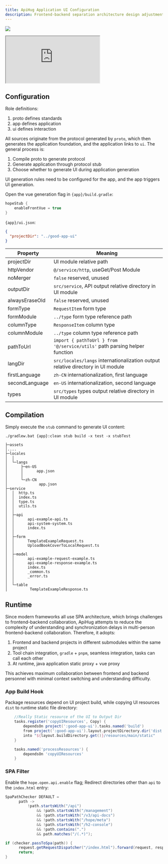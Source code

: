 ```yaml
---
title: ApiHug Application UI Configuration
description: Frontend-backend separation architecture design adjustments and explanation
---
```


<a target="_blank" href="https://search.maven.org/artifact/com.apihug/it-bom"><img
  src="https://img.shields.io/maven-central/v/com.apihug/it-bom.svg?label=Maven%20Central"/></a>

<div>
  <iframe
    src="https://plugins.jetbrains.com/embeddable/install/23534"
    border="0"
    height={'48px'}
    allow="accelerometer; autoplay; clipboard-write; encrypted-media; gyroscope; picture-in-picture"
    allowFullScreen
  ></iframe>
</div>

## Configuration

Role definitions:

1. proto defines standards
2. app defines application
3. ui defines interaction

All sources originate from the protocol generated by `proto`, which then generates the application foundation, and the application links to `ui`. The general process is:

1. Compile proto to generate protocol
2. Generate application through protocol stub
3. Choose whether to generate UI during application generation

UI generation rules need to be configured for the app, and the app triggers UI generation.

Open the vue generation flag in `{app}/build.gradle`:

```groovy
hopeStub {
    enableFrontVue = true
}
```

`{app}/ui.json`:

```json
{
  "projectDir": "../good-app-ui"
}
```

| Property       | Meaning                                                      |
|----------------|--------------------------------------------------------------|
| projectDir     | UI module relative path                                       |
| httpVendor     | `@/service/http`, useGet/Post Module                         |
| noMerger       | `false` reserved, unused                                     |
| outputDir      | `src/service`, API output relative directory in UI module    |
| alwaysEraseOld | `false` reserved, unused                                     |
| formType       | `RequestItem` form type                                      |
| formModule     | `../type` form type reference path                          |
| columnType     | `ResponseItem` column type                                   |
| columnModule   | `../type` column type reference path                        |
| pathToUrl      | `import { pathToUrl } from '@/service/utils'` path parsing helper function |
| langDir        | `src/locales/langs` internationalization output relative directory in UI module |
| firstLanguage  | `zh-CN` internationalization, first language                 |
| secondLanguage | `en-US` internationalization, second language                |
| types          | `src/types` types output relative directory in UI module     |


## Compilation

Simply execute the `stub` command to generate UI content:

`./gradlew.bat {app}:clean stub build -x test -x stubTest`

```
├─assets
│....
├─locales
│  │  
│  └─langs
│      ├─en-US
│      │      app.json
│      │
│      └─zh-CN
│              app.json
├─service
│  │  http.ts
│  │  index.ts
│  │  type.ts
│  │  utils.ts
│  │
│  ├─api
│  │      api-example-api.ts
│  │      api-system-system.ts
│  │      index.ts
│  │
│  ├─form
│  │      TemplateExampleRequest.ts
│  │      UploadBookCoverToLocalRequest.ts
│  │
│  ├─model
│  │      api-example-request-example.ts
│  │      api-example-response-example.ts
│  │      index.ts
│  │      _common.ts
│  │      _error.ts
│  │
│  └─table
│          TemplateExampleResponse.ts
```


## Runtime

Since modern frameworks all use SPA architecture, which brings challenges to frontend-backend collaboration, ApiHug attempts to reduce the complexity of understanding and synchronization delays in multi-person frontend-backend collaboration.
Therefore, it adopts:

1. Frontend and backend projects in different submodules within the same project
2. Tool chain integration, `gradle` + `pnpm`, seamless integration, tasks can call each other
3. At runtime, java application static proxy + vue proxy

This achieves maximum collaboration between frontend and backend personnel with minimal context switching and understanding difficulty.

### App Build Hook

Package resources depend on UI project build, while copying UI resources `dist` to runtime static file directory:

```groovy
    //Really Static resource of the UI to Output Dir
    tasks.register('copyUIResources', Copy) {
        dependsOn project(':good-app-ui').tasks.named('build')
        from project(':good-app-ui').layout.projectDirectory.dir('dist')
        into "${layout.buildDirectory.get()}/resources/main/static"
    }

    tasks.named('processResources') {
        dependsOn 'copyUIResources'
    }
```

### SPA Filter

Enable the `hope.open.api.enable` flag; Redirect directories other than `api` to the `index.html` entry:

```java
SpaPathChecker DEFAULT =
      path ->
          !path.startsWith("/api")
              && !path.startsWith("/management")
              && !path.startsWith("/v3/api-docs")
              && !path.startsWith("/hope/meta")
              && !path.startsWith("/h2-console")
              && !path.contains(".")
              && path.matches("/(.*)");

if (checker.passToSpa(path)) {
      request.getRequestDispatcher("/index.html").forward(request, response);
      return;
}
```
